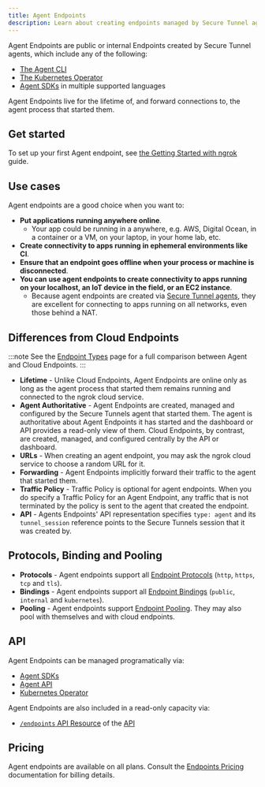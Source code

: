 ```yaml
---
title: Agent Endpoints
description: Learn about creating endpoints managed by Secure Tunnel agents.
---
```


Agent Endpoints are public or internal Endpoints created by Secure Tunnel agents, which include any of the following:

- [The Agent CLI](/agent/)
- [The Kubernetes Operator](/k8s/)
- [Agent SDKs](/agent-sdks) in multiple supported languages

Agent Endpoints live for the lifetime of, and forward connections to, the agent process that started them.

## Get started

To set up your first Agent endpoint, see [the Getting Started with ngrok](/getting-started/) guide.

## Use cases

Agent endpoints are a good choice when you want to:

- **Put applications running anywhere online**.
  - Your app could be running in a anywhere, e.g. AWS, Digital Ocean, in a container or a VM, on your laptop, in your home lab, etc.
- **Create connectivity to apps running in ephemeral environments like CI**.
- **Ensure that an endpoint goes offline when your process or machine is disconnected**.
- **You can use agent endpoints to create connectivity to apps running on your localhost, an IoT device in the field, or an EC2 instance**.
  - Because agent endpoints are created via [Secure Tunnel agents](/agent/), they are excellent for connecting to apps running on all networks, even those behind a NAT.

## Differences from Cloud Endpoints

:::note
See the [Endpoint Types](/universal-gateway/endpoints/types) page for a full comparison between Agent and Cloud Endpoints.
:::

- **Lifetime** - Unlike Cloud Endpoints, Agent Endpoints are online only as
  long as the agent process that started them remains running and connected to
  the ngrok cloud service.
- **Agent Authoritative** - Agent Endpoints are created, managed and configured
  by the Secure Tunnels agent that started them. The agent is authoritative
  about Agent Endpoints it has started and the dashboard or API provides a
  read-only view of them. Cloud Endpoints, by contrast, are created, managed, and
  configured centrally by the API or dashboard.
- **URLs** - When creating an agent endpoint, you may ask the ngrok cloud
  service to choose a random URL for it.
- **Forwarding** - Agent Endpoints implicitly forward their traffic to the
  agent that started them.
- **Traffic Policy** - Traffic Policy is optional for agent endpoints. When you
  do specify a Traffic Policy for an Agent Endpoint, any traffic that is not
  terminated by the policy is sent to the agent that created the endpoint.
- **API** - Agents Endpoints' API representation specifies `type: agent` and its
  `tunnel_session` reference points to the Secure Tunnels session that it was
  created by.

## Protocols, Binding and Pooling

- **Protocols** - Agent endpoints support all [Endpoint
  Protocols](/universal-gateway/endpoints/#protocol) (`http`, `https`, `tcp`
  and `tls`).
- **Bindings** - Agent endpoints support all [Endpoint
  Bindings](/universal-gateway/endpoints/#bindings) (`public`,
  `internal` and `kubernetes`).
- **Pooling** - Agent endpoints support [Endpoint
  Pooling](/universal-gateway/endpoint-pooling/). They may also pool with
  themselves and with cloud endpoints.

## API

Agent Endpoints can be managed programatically via:

- [Agent SDKs](/agent-sdks/)
- [Agent API](/agent/api/)
- [Kubernetes Operator](/k8s/getting-started-kic/)

Agent Endpoints are also included in a read-only capacity via:

- [`/endpoints` API Resource](/api/resources/endpoints/#list-endpoints) of the [API](/api)

## Pricing

Agent endpoints are available on all plans. Consult the [Endpoints
Pricing](/universal-gateway/endpoints/#pricing) documentation for
billing details.
